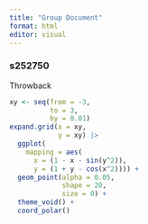 ```yaml
---
title: "Group Document"
format: html
editor: visual
---
```


### s252750 

Throwback

```r
xy <- seq(from = -3,
          to = 3, 
          by = 0.01)
expand.grid(x = xy,
            y = xy) |>
  ggplot(
    mapping = aes(
      x = (1 - x - sin(y^2)),
      y = (1 + y - cos(x^2)))) +
  geom_point(alpha = 0.05,
             shape = 20,
             size = 0) +
  theme_void() +
  coord_polar()
```
